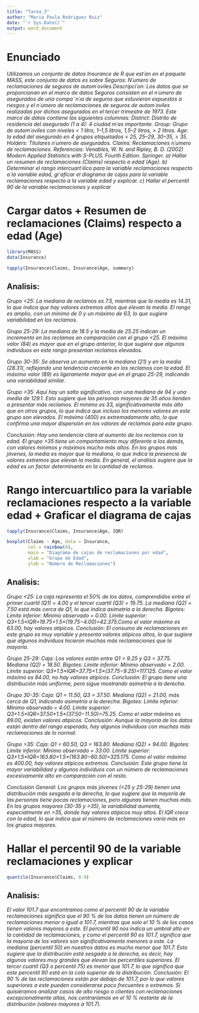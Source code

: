---
title: "Tarea_3"
author: "Maria Paula Rodriguez Ruiz"
date: "`r Sys.Date()`"
output: word_document
---

# Enunciado
*Utilizamos un conjunto de datos Insurance de R que est´an en el paquete MASS, este conjunto de datos es sobre Seguros: N´umero de reclamaciones de seguros de autom´oviles.Descripci´on: Los datos que se proporcionan en el marco de datos Seguros consisten en el n´umero de asegurados de una compa˜n´ıa de seguros que estuvieron expuestos a riesgos y el n´umero de reclamaciones de seguros de autom´oviles realizadas por dichos asegurados en el tercer trimestre de 1973. Este marco de datos contiene las siguientes columnas: District: Distrito de residencia del asegurado (1 a 4): 4 ciudad m´as importante. Group: Grupo de autom´oviles con niveles < 1 litro, 1–1,5 litros, 1,5–2 litros, > 2 litros. Age: la edad del asegurado en 4 grupos etiquetados < 25, 25–29, 30–35, > 35. Holders: Titulares n´umero de asegurados. Claims: Reclamaciones n´umero de reclamaciones. Referencias: Venables, W. N. and Ripley, B. D. (2002) Modern Applied Statistics with S-PLUS. Fourth Edition. Springer. a) Hallar un resumen de reclamaciones (Claims) respecto a edad (Age). b) Determinar el rango intercuart´ılico para la variable reclamaciones respecto a la variable edad, gr´aficar el diagrama de cajas para la variable reclamaciones respecto a la variable edad y explicar. c) Hallar el percentil 90 de la variable reclamaciones y explicar*

# Cargar datos + Resumen de reclamaciones (Claims) respecto a edad (Age)
```{r}
library(MASS)
data(Insurance)

tapply(Insurance$Claims, Insurance$Age, summary)

```
## Analisis: 
*Grupo <25: La mediana de reclamos es 7.5, mientras que la media es 14.31, lo que indica que hay valores extremos altos que elevan la media. El rango es amplio, con un mínimo de 0 y un máximo de 63, lo que sugiere variabilidad en los reclamos.*

*Grupo 25-29: La mediana de 18.5 y la media de 25.25 indican un incremento en los reclamos en comparación con el grupo <25. El máximo valor (84) es mayor que en el grupo anterior, lo que sugiere que algunos individuos en este rango presentan reclamos elevados.*

*Grupo 30-35: Se observa un aumento en la mediana (21) y en la media (28.31), reflejando una tendencia creciente en los reclamos con la edad. El máximo valor (89) es ligeramente mayor que en el grupo 25-29, indicando una variabilidad similar.*

*Grupo >35: Aquí hay un salto significativo, con una mediana de 94 y una media de 129.1. Esto sugiere que las personas mayores de 35 años tienden a presentar más reclamos. El mínimo es 33, significativamente más alto que en otros grupos, lo que indica que incluso los menores valores en este grupo son elevados. El máximo (400) es extremadamente alto, lo que confirma una mayor dispersión en los valores de reclamos para este grupo.*

*Conclusión: Hay una tendencia clara al aumento de los reclamos con la edad. El grupo >35 tiene un comportamiento muy diferente a los demás, con valores mínimos y máximos mucho más altos. En los grupos más jóvenes, la media es mayor que la mediana, lo que indica la presencia de valores extremos que elevan la media. En general, el análisis sugiere que la edad es un factor determinante en la cantidad de reclamos.*

# Rango intercuartılico para la variable reclamaciones respecto a la variable edad + Graficar el diagrama de cajas

```{r}

tapply(Insurance$Claims, Insurance$Age, IQR)

boxplot(Claims ~ Age, data = Insurance, 
        col = rainbow(4), 
        main = "Diagrama de cajas de reclamaciones por edad",
        xlab = "Grupo de Edad", 
        ylab = "Número de Reclamaciones")

```
## Analisis:
*Grupo <25: La caja representa el 50% de los datos, comprendidos entre el primer cuartil (Q1) = 4.00 y el tercer cuartil (Q3) = 19.75. La mediana (Q2) = 7.50 está más cerca de Q1, lo que indica asimetría a la derecha. Bigotes: Límite inferior: Mínimo observado = 0.00. Límite superior: Q3+1.5×IQR=19.75+1.5×(19.75−4.00)=42.375.Como el valor máximo es 63.00, hay valores atípicos. Conclusión: El consumo de reclamaciones en este grupo es muy variable y presenta valores atípicos altos, lo que sugiere que algunos individuos hicieron muchas más reclamaciones que la mayoría.*

*Grupo 25-29: Caja: Los valores están entre Q1 = 9.25 y Q3 = 37.75. Mediana (Q2) = 18.50. Bigotes: Límite inferior: Mínimo observado = 2.00. Límite superior: Q3+1.5×IQR=37.75+1.5×(37.75−9.25)=117.125. Como el valor máximo es 84.00, no hay valores atípicos. Conclusión: El grupo tiene una distribución más uniforme, pero sigue mostrando asimetría a la derecha.*

*Grupo 30-35: Caja: Q1 = 11.50, Q3 = 37.50. Mediana (Q2) = 21.00, más cerca de Q1, indicando asimetría a la derecha. Bigotes: Límite inferior: Mínimo observado = 4.00. Límite superior:  Q3+1.5×IQR=37.50+1.5×(37.50−11.50)=75.25. Como el valor máximo es 89.00, existen valores atípicos. Conclusión: Aunque la mayoría de los datos están dentro del rango esperado, hay algunos individuos con muchas más reclamaciones de lo normal.*

*Grupo >35: Caja: Q1 = 60.50, Q3 = 163.80. Mediana (Q2) = 94.00. Bigotes: Límite inferior: Mínimo observado = 33.00. Límite superior: Q3+1.5×IQR=163.80+1.5×(163.80−60.50)=325.175. Como el valor máximo es 400.00, hay valores atípicos extremos. Conclusión: Este grupo tiene la mayor variabilidad y algunos individuos con un número de reclamaciones excesivamente alto en comparación con el resto.*

*Conclusión General: Los grupos más jóvenes (<25 y 25-29) tienen una distribución más sesgada a la derecha, lo que sugiere que la mayoría de las personas tiene pocas reclamaciones, pero algunas tienen muchas más. En los grupos mayores (30-35 y >35), la variabilidad aumenta, especialmente en >35, donde hay valores atípicos muy altos. El IQR crece con la edad, lo que indica que el número de reclamaciones varía más en los grupos mayores.*

# Hallar el percentil 90 de la variable reclamaciones y explicar

```{r}
quantile(Insurance$Claims, 0.9)
```
## Analisis: 
*El valor 101.7 que encontramos como el percentil 90 de la variable reclamaciones significa que el 90 % de los datos tienen un número de reclamaciones menor o igual a 101.7, mientras que solo el 10 % de los casos tienen valores mayores a este. El percentil 90 nos indica un umbral alto en la cantidad de reclamaciones, y como el percentil 90 es 101.7, significa que la mayoría de los valores son significativamente menores a este. La mediana (percentil 50) en nuestros datos es mucho menor que 101.7. Esto sugiere que la distribución está sesgada a la derecha, es decir, hay algunos valores muy grandes que elevan los percentiles superiores. El tercer cuartil (Q3 o percentil 75) es menor que 101.7, lo que significa que este percentil 90 está en la cola superior de la distribución. Conclusión: El 90 % de las reclamaciones están por debajo de 101.7, por lo que valores superiores a este pueden considerarse poco frecuentes o extremos. Si quisiéramos analizar casos de alto riesgo o clientes con reclamaciones excepcionalmente altas, nos centraríamos en el 10 % restante de la distribución (valores mayores a 101.7).*


